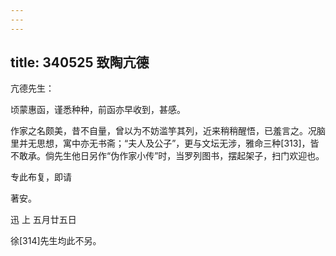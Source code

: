 ```yaml
---
---
---
```

title: 340525 致陶亢德
---




亢德先生：

顷蒙惠函，谨悉种种，前函亦早收到，甚感。

作家之名颇美，昔不自量，曾以为不妨滥竽其列，近来稍稍醒悟，已羞言之。况脑里并无思想，寓中亦无书斋；“夫人及公子”，更与文坛无涉，雅命三种[313]，皆不敢承。倘先生他日另作“伪作家小传”时，当罗列图书，摆起架子，扫门欢迎也。

专此布复，即请

著安。

迅 上 五月廿五日

徐[314]先生均此不另。